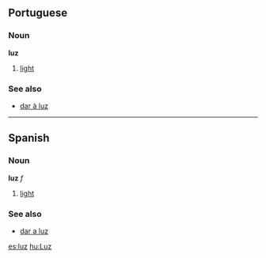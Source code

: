 == Portuguese ==
=== Noun ===
'''luz'''

# [[light]]

=== See also ===
*[[dar à luz]]

----

== Spanish ==
=== Noun ===
'''luz''' ''f''

# [[light]]

=== See also ===
*[[dar a luz]]

[[es:luz]]
[[hu:Luz]]